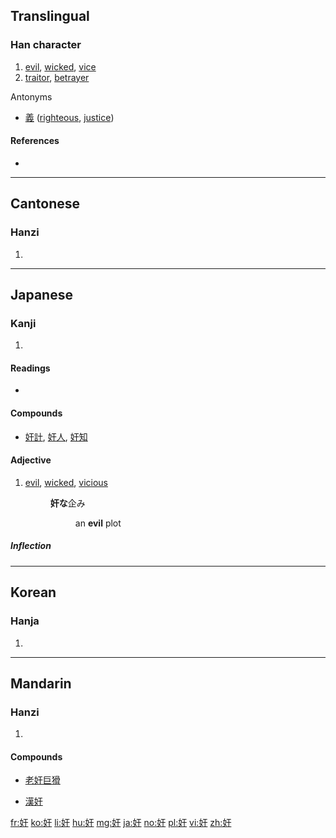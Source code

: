 {{also|姦}}
==Translingual==

===Han character===
{{Han char|rn=38|rad=女|as=03|sn=6|four=41440|canj=VMJ|ids=⿰女干}}

# [[evil]], [[wicked]], [[vice]]
# [[traitor]], [[betrayer]]

;Antonyms
*{{sense|evil}} [[義]] ([[righteous]], [[justice]])

====References====
* {{Han ref|kx=0255.040|dkj=06045|dj=0518.040|hdz=21025.010|uh=5978|ud=22904|bh=A66C|bd=42604}}

----

==Cantonese==

===Hanzi===
{{yue-hanzi|jyut=[[gaan1]]|y=gaan1|tra=姦}}

# {{defn|lang=yue|sort=女03}}

----

==Japanese==

===Kanji===
{{ja-kanji|grade=|rs=女03}}

# {{defn|lang=ja|sort=女03}}

====Readings====
* {{ja-readings|on=[[かん]] (kan)|kun=[[よこしま]] (yokoshima), [[わるい]] (warui), [[あし]] (ashi), [[おかす]] (okasu)}}

====Compounds====
* {{sense|evil}} [[奸計]], [[奸人]], [[奸知]]

====Adjective====
{{ja-adj|decl=na|よこしま}}

# [[evil]], [[wicked]], [[vicious]]
#: '''奸な'''企み
#:: an '''evil''' plot

=====Inflection=====
{{ja-na|奸|よこしま}}

----

==Korean==

===Hanja===
{{ko-hanja|hangeul=간|rv=gan|mr=kan}}

# {{defn|lang=ko|sort=女03}}

----

==Mandarin==

===Hanzi===
{{cmn-hanzi|tra=姦|pin=[[jiān]] ([[jian1]])|wg=chien<sup>1</sup>}}

# {{defn|lang=cmn|sort=女03}}

====Compounds====
*{{sense|evil}} [[老奸巨猾]]
*{{sense|traitor}} [[漢奸]]


[[fr:奸]]
[[ko:奸]]
[[li:奸]]
[[hu:奸]]
[[mg:奸]]
[[ja:奸]]
[[no:奸]]
[[pl:奸]]
[[vi:奸]]
[[zh:奸]]